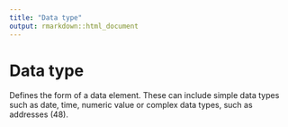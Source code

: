 ```yaml
---
title: "Data type"
output: rmarkdown::html_document
---
```


# Data type

Defines the form of a data  element.  These can include simple data types such  as date, time, numeric value or complex  data  types, such as addresses (48).
